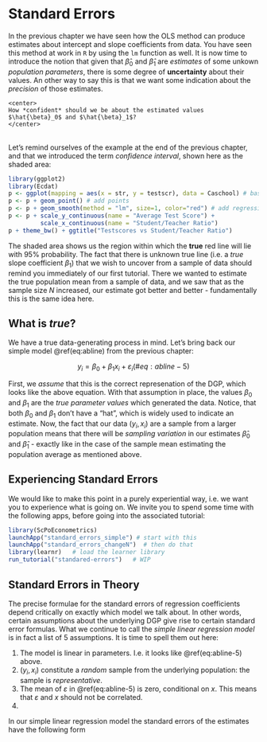 # Standard Errors {#std-errors}

In the previous chapter we have seen how the OLS method can produce estimates about intercept and slope coefficients from data. You have seen this method at work in `R` by using the `lm` function as well. It is now time to introduce the notion that given that $\hat{\beta}_0$ and $\hat{\beta}_1$ are *estimates* of some unkown *population parameters*, there is some degree of **uncertainty** about their values. An other way to say this is that we want some indication about the *precision* of those estimates. 

```block
<center>
How *confident* should we be about the estimated values $\hat{\beta}_0$ and $\hat{\beta}_1$?
</center>
```
<br>
Let's remind ourselves of the example at the end of the previous chapter, and that we introduced the term *confidence interval*, shown here as the shaded area:

```r
library(ggplot2)
library(Ecdat)
p <- ggplot(mapping = aes(x = str, y = testscr), data = Caschool) # base plot
p <- p + geom_point() # add points
p <- p + geom_smooth(method = "lm", size=1, color="red") # add regression line
p <- p + scale_y_continuous(name = "Average Test Score") + 
         scale_x_continuous(name = "Student/Teacher Ratio")
p + theme_bw() + ggtitle("Testscores vs Student/Teacher Ratio")
```
  
The shaded area shows us the region within which the **true** red line will lie with 95% probability. The fact that there is unknown true line (i.e. a *true* slope coefficient $\beta_1$) that we wish to uncover from a sample of data should remind you immediately of our first tutorial. There we wanted to estimate the true population mean from a sample of data, and we saw that as the sample size $N$ increased, our estimate got better and better - fundamentally this is the same idea here.

## What is *true*?

We have a true data-generating process in mind. Let's bring back our simple model \@ref(eq:abline) from the previous chapter:

$$
y_i = \beta_0 + \beta_1 x_i + \varepsilon_i (\#eq:abline-5)
$$ 

First, we *assume* that this is the correct represenation of the DGP, which looks like the above equation. With that assumption in place, the values $\beta_0$ and $\beta_1$ are the *true parameter values* which generated the data. Notice, that both $\beta_0$ and $\beta_1$ don't have a "hat", which is widely used to indicate an estimate. Now, the fact that our data $(y_i,x_i)$ are a sample from a larger population means that there will be *sampling variation* in our estimates $\hat{\beta}_0$ and $\hat{\beta}_1$ - exactly like in the case of the sample mean estimating the population average as mentioned above.

## Experiencing Standard Errors

We would like to make this point in a purely experiential way, i.e. we want you to experience what is going on. We invite you to spend some time with the following apps, before going into the associated tutorial:

```r
library(ScPoEconometrics)
launchApp("standard_errors_simple") # start with this
launchApp("standard_errors_changeN")  # then do that
library(learnr)   # load the learner library
run_tutorial("standared-errors")   # WIP
```

## Standard Errors in Theory

The precise formulae for the standard errors of regression coefficients depend critically on exactly which model we talk about. In other words, certain assumptions about the underlying DGP give rise to certain standard error formulas. What we continue to call the *simple linear regression model* is in fact a list of 5 assumptions. It is time to spell them out here:

1. The model is linear in parameters. I.e. it looks like \@ref(eq:abline-5) above.
2. $(y_i,x_i)$ constitute a *random* sample from the underlying population: the sample is *representative*.
3. The mean of $\varepsilon$ in \@ref(eq:abline-5) is zero, conditional on $x$. This means that $\varepsilon$ and $x$ should not be correlated.
4. 

In our simple linear regression model the standard errors of the estimates have the following form

